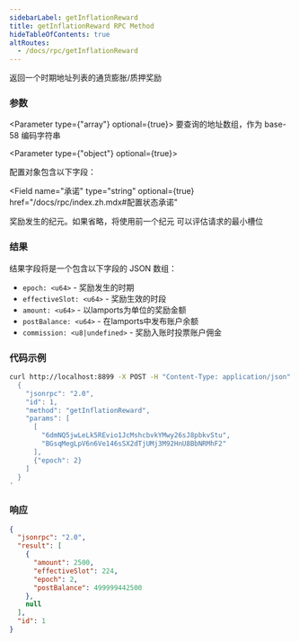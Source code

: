 ```yaml
---
sidebarLabel: getInflationReward
title: getInflationReward RPC Method
hideTableOfContents: true
altRoutes:
  - /docs/rpc/getInflationReward
---
```


返回一个时期地址列表的通货膨胀/质押奖励

<DocSideBySide>

<DocLeftSide>

### 参数

<Parameter type={"array"} optional={true}>
  要查询的地址数组，作为 base-58 编码字符串
</Parameter>

<Parameter type={"object"} optional={true}>

配置对象包含以下字段：

<Field
  name="承诺"
  type="string"
  optional={true}
  href="/docs/rpc/index.zh.mdx#配置状态承诺"
></Field>

<Field name="纪元" type="u64" optional={true}>
  奖励发生的纪元。如果省略，将使用前一个纪元
</Field>

<Field name="minContextSlot" type="number" optional={true}>
  可以评估请求的最小槽位
</Field>

</Parameter>

### 结果

结果字段将是一个包含以下字段的 JSON 数组：

- `epoch: <u64>` - 奖励发生的时期
- `effectiveSlot: <u64>` - 奖励生效的时段
- `amount: <u64>` - 以lamports为单位的奖励金额
- `postBalance: <u64>` - 在lamports中发布账户余额
- `commission: <u8|undefined>` - 奖励入账时投票账户佣金

</DocLeftSide>

<DocRightSide>

### 代码示例

```bash
curl http://localhost:8899 -X POST -H "Content-Type: application/json" -d '
  {
    "jsonrpc": "2.0",
    "id": 1,
    "method": "getInflationReward",
    "params": [
      [
        "6dmNQ5jwLeLk5REvio1JcMshcbvkYMwy26sJ8pbkvStu",
        "BGsqMegLpV6n6Ve146sSX2dTjUMj3M92HnU8BbNRMhF2"
      ],
      {"epoch": 2}
    ]
  }
'
```

### 响应

```json
{
  "jsonrpc": "2.0",
  "result": [
    {
      "amount": 2500,
      "effectiveSlot": 224,
      "epoch": 2,
      "postBalance": 499999442500
    },
    null
  ],
  "id": 1
}
```

</DocRightSide>
</DocSideBySide>
